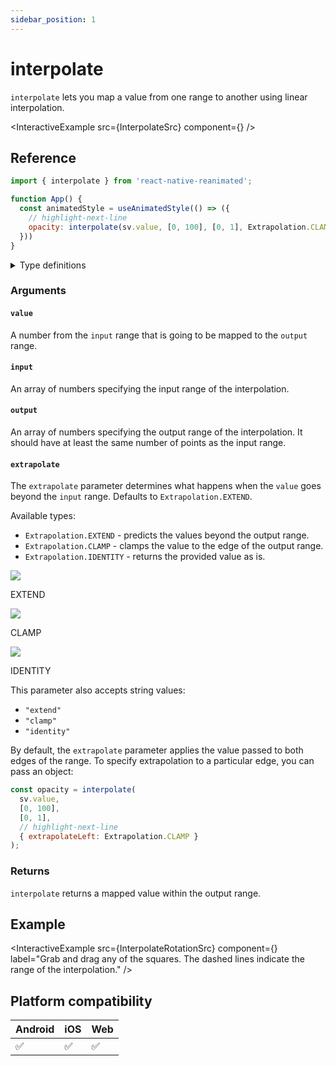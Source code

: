 ```yaml
---
sidebar_position: 1
---
```


# interpolate

`interpolate` lets you map a value from one range to another using linear interpolation.


<InteractiveExample src={InterpolateSrc} component={<Interpolate />} />

## Reference

```javascript
import { interpolate } from 'react-native-reanimated';

function App() {
  const animatedStyle = useAnimatedStyle(() => ({
    // highlight-next-line
    opacity: interpolate(sv.value, [0, 100], [0, 1], Extrapolation.CLAMP),
  }))
}
```

<details>
<summary>Type definitions</summary>

```typescript
enum Extrapolation {
  IDENTITY = 'identity',
  CLAMP = 'clamp',
  EXTEND = 'extend',
}

type ExtrapolationAsString = 'identity' | 'clamp' | 'extend';

export type ExtrapolationType =
  | ExtrapolationConfig
  | Extrapolation
  | ExtrapolationAsString
  | undefined;

function interpolate(
  value: number,
  input: readonly number[],
  output: readonly number[],
  extrapolate?: ExtrapolationType
): number;
```

</details>

### Arguments

#### `value`

A number from the `input` range that is going to be mapped to the `output` range.

#### `input`

An array of numbers specifying the input range of the interpolation.

#### `output`

An array of numbers specifying the output range of the interpolation. It should have at least the same number of points as the input range.

#### `extrapolate` <Optional/>

The `extrapolate` parameter determines what happens when the `value` goes beyond the `input` range. Defaults to `Extrapolation.EXTEND`.

Available types:

- `Extrapolation.EXTEND` - predicts the values beyond the output range.
- `Extrapolation.CLAMP` - clamps the value to the edge of the output range.
- `Extrapolation.IDENTITY` - returns the provided value as is.


<div style={{display: "flex", justifyContent: "center", textAlign: "center"}}>

<div style={{ maxWidth: 320 }}>
  <img src={useBaseUrl('/img/extrapolation/extend.png')} />
  <p>EXTEND</p>
</div>
<div style={{ maxWidth: 320 }}>
  <img src={useBaseUrl('/img/extrapolation/clamp.png')} />
  <p>CLAMP</p>
</div>
<div style={{ maxWidth: 320 }}>
  <img src={useBaseUrl('/img/extrapolation/identity.png')} />
  <p>IDENTITY</p>
</div>

</div>

This parameter also accepts string values:

- `"extend"`
- `"clamp"`
- `"identity"`

By default, the `extrapolate` parameter applies the value passed to both edges of the range. To specify extrapolation to a particular edge, you can pass an object:

```javascript
const opacity = interpolate(
  sv.value,
  [0, 100],
  [0, 1],
  // highlight-next-line
  { extrapolateLeft: Extrapolation.CLAMP }
);
```

### Returns

`interpolate` returns a mapped value within the output range.

## Example


<InteractiveExample
  src={InterpolateRotationSrc}
  component={<InterpolateRotation />}
  label="Grab and drag any of the squares. The dashed lines indicate the range of the interpolation."
/>

## Platform compatibility

<div className="platform-compatibility">

| Android | iOS | Web |
| ------- | --- | --- |
| ✅      | ✅  | ✅  |

</div>
